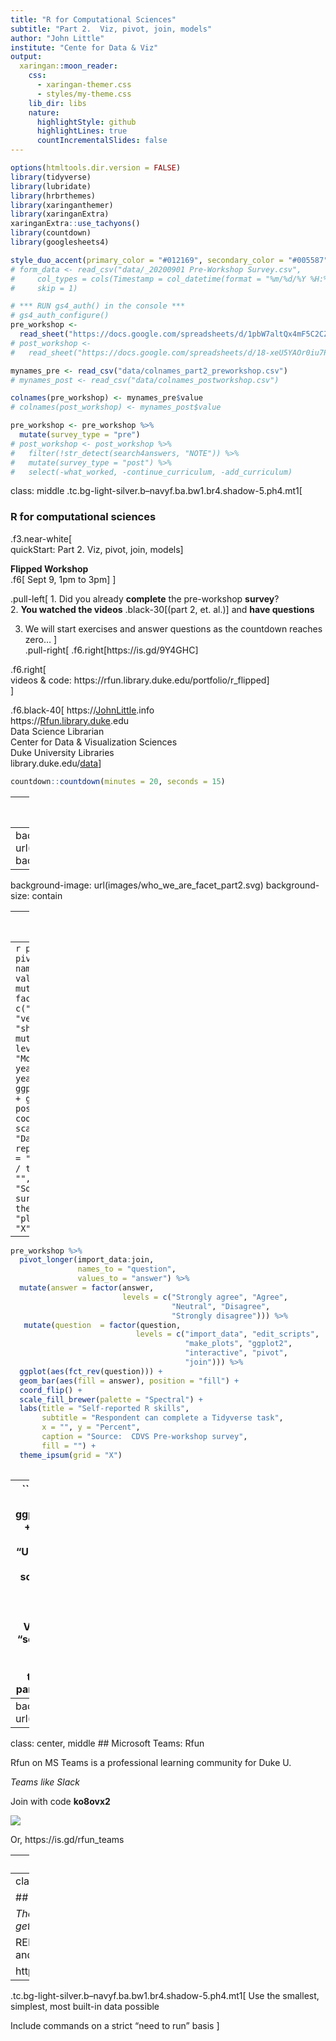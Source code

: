 ```yaml
---
title: "R for Computational Sciences"
subtitle: "Part 2.  Viz, pivot, join, models"
author: "John Little"
institute: "Cente for Data & Viz"
output: 
  xaringan::moon_reader:
    css:
      - xaringan-themer.css
      - styles/my-theme.css
    lib_dir: libs
    nature:
      highlightStyle: github
      highlightLines: true
      countIncrementalSlides: false
---
```

```r
options(htmltools.dir.version = FALSE)
library(tidyverse)
library(lubridate)
library(hrbrthemes)
library(xaringanthemer)
library(xaringanExtra)
xaringanExtra::use_tachyons()
library(countdown)
library(googlesheets4)
```
```r
style_duo_accent(primary_color = "#012169", secondary_color = "#005587")
# form_data <- read_csv("data/_20200901 Pre-Workshop Survey.csv", 
#     col_types = cols(Timestamp = col_datetime(format = "%m/%d/%Y %H:%M")), 
#     skip = 1)

# *** RUN gs4_auth() in the console ***
# gs4_auth_configure()
pre_workshop <- 
  read_sheet("https://docs.google.com/spreadsheets/d/1pbW7altQx4mF5C2CZBvwQEnGEeLKnyXM-LG89cHp1Xo/edit#gid=1628675293")
# post_workshop <- 
#   read_sheet("https://docs.google.com/spreadsheets/d/18-xeU5YAOr0iu7Pk22Zrb0BziLuoVe8nyCyd1-O2R7U/edit#gid=123486400")
```
```r
mynames_pre <- read_csv("data/colnames_part2_preworkshop.csv")
# mynames_post <- read_csv("data/colnames_postworkshop.csv")

colnames(pre_workshop) <- mynames_pre$value
# colnames(post_workshop) <- mynames_post$value

pre_workshop <- pre_workshop %>%
  mutate(survey_type = "pre")
# post_workshop <- post_workshop %>% 
#   filter(!str_detect(search4answers, "NOTE")) %>% 
#   mutate(survey_type = "post") %>% 
#   select(-what_worked, -continue_curriculum, -add_curriculum)
```

class: middle
.tc.bg-light-silver.b--navyf.ba.bw1.br4.shadow-5.ph4.mt1[

### R for computational sciences

.f3.near-white[  
quickStart: Part 2.  Viz, pivot, join, models
]  

**Flipped Workshop**  
.f6[
Sept 9, 1pm to 3pm
]
]  

.pull-left[
1. Did you already **complete** the pre-workshop **survey**?  
2. **You watched the videos** .black-30[(part 2, et. al.)] and **have questions** 

3. We will start exercises and answer questions as the countdown reaches zero...
]  
.pull-right[
.f6.right[https://is.gd/9Y4GHC]  
  
.f6.right[<br>videos & code:  https://rfun.library.duke.edu/portfolio/r_flipped]  
]  

.f6.black-40[
https://<a href = "https://johnlittle.info">JohnLittle</a>.info  
https://<a href = "https://Rfun.library.duke.edu">Rfun.library.duke</a>.edu  
Data Science Librarian  
Center for Data & Visualization Sciences  
Duke University Libraries  
library.duke.edu/<a href="https://library.duke.edu/data">data</a>]  

```r
countdown::countdown(minutes = 20, seconds = 15)
```

---
## Duke University: Land Acknowledgement

I would like to take a moment to honor the land in Durham, NC.  Duke University sits on the ancestral lands of the Shakori, Eno and Catawba people. This institution of higher education is built on land stolen from those peoples.  These tribes were here before the colonizers arrived.  Additionally this land has borne witness to over 400 years of the enslavement, torture, and systematic mistreatment of African people and their descendants.  Recognizing this history is an honest attempt to breakout beyond persistent patterns of colonization and to rewrite the erasure of Indigenous and Black peoples.  There is value in acknowledging the history of our occupied spaces and places.  I hope we can glimpse an understanding of these histories by recognizing the origins of collective journeys.

---
background-image: url(images/who_we_are_part2.svg)
background-size: contain

---
background-image: url(images/who_we_are_facet_part2.svg)
background-size: contain

---
```r
response_rate <- nrow(pre_workshop) / 62

pre_workshop %>% 
  mutate(day = lubridate::yday(Timestamp)) %>%
  mutate(day_label = case_when(
    day == 246 ~ "Wed",
    day == 247 ~ "Thu"
  )) %>% 
  count(day) %>% 
  ggplot(aes(day, n)) +
  geom_line() +
  geom_point() +
  scale_y_continuous(minor_breaks = NULL,
                     breaks = c(3:4)) +
  scale_x_continuous(minor_breaks = NULL, 
                     breaks = seq(246, 247, 1),
                     labels = c("Wed", "Thu")) +
  ylim(0,5) +
  labs(title = "Response rate over time",
       subtitle = "n = 8 ; Resposne rate: 13%", y = "",
       caption = "Source:  CDVS Pre-workshop survey") 


```

---
```r
pre_workshop %>% 
  pivot_longer(coder:rdbms, names_to = "question", values_to = "answer") %>% 
  mutate(question = factor(question, levels = c("coder", "viz_tools", 
                                                "version_control", "shell_cli", "rdbms"))) %>% 
  mutate(answer = factor(answer, levels = c("Daily", "Weekly", "Monthly",
                                            "Several Times per year",
                                            "Less than once per year",
                                            "Never"))) %>% 
  ggplot(aes(fct_rev(question))) +
  geom_bar(aes(fill = answer), position = "fill") +
  coord_flip() +
  scale_fill_brewer(palette = "Dark2") +
  labs(title = "Self-reported tool usage",
       subtitle = "Respondent's use of a tool / technology / technique",
       x = "", y = "Percent",
       caption = "Source:  CDVS Pre-workshop survey") +
  # theme(plot.title.position = "plot")
  theme_ipsum(grid = "X")
```
---
```r
pre_workshop %>% 
  pivot_longer(import_data:join, 
               names_to = "question", 
               values_to = "answer") %>% 
  mutate(answer = factor(answer, 
                         levels = c("Strongly agree", "Agree", 
                                    "Neutral", "Disagree", 
                                    "Strongly disagree"))) %>% 
   mutate(question  = factor(question,
                            levels = c("import_data", "edit_scripts",
                                       "make_plots", "ggplot2",
                                       "interactive", "pivot",
                                       "join"))) %>% 
  ggplot(aes(fct_rev(question))) +
  geom_bar(aes(fill = answer), position = "fill") +
  coord_flip() +
  scale_fill_brewer(palette = "Spectral") +
  labs(title = "Self-reported R skills",
       subtitle = "Respondent can complete a Tidyverse task",
       x = "", y = "Percent",
       caption = "Source:  CDVS Pre-workshop survey",
       fill = "") +
  theme_ipsum(grid = "X") 
  
```

---
```r
plot_workflow <- pre_workshop %>% 
  ggplot(aes(fct_infreq(viz_workflow))) +
  geom_bar() +
  geom_bar(data = . %>% filter(viz_workflow == "Unsatisfied"), aes(viz_workflow), fill = "dark orange") + 
  scale_y_continuous(breaks = seq(0, 15, 3), minor_breaks = NULL) +
  theme_minimal() +
  labs(title = "Satisfaction with current Vizualization workflow",
       subtitle = "self reported",
       x = "", y = "",
       caption = "Source:  CDVS Pre-workshop survey") +
  theme_minimal() +
  theme(plot.title.position = "plot",
        panel.grid.major.x = element_blank())

plot_workflow
```

```r
plot_workflow +
  theme_ft_rc(grid = "Y")  +
  labs(title = "Satisfaction with current Data Management workflow",
       subtitle = "self reported",
       x = "", y = "",
       caption = "Source:  CDVS Pre-workshop survey")
ggsave("images/plot_theme_alt2.svg")
```

---
background-image: url(images/plot_theme_alt2.svg)

---
class: center, middle
## Microsoft Teams: Rfun

Rfun on MS Teams is a professional learning community for Duke U.

_Teams like Slack_

Join with code **ko8ovx2**

![](images/teams-join-or-create-team.png)

Or, https://is.gd/rfun_teams


---
### So let's chat

We're happy to consult with you.   We can make the details relvant to your project

Title | URL
--- | ---
Schedule me for consultations | https://is.gd/littleconsult
Consulting & [AskData@Duke.edu](mailto:AskData@Duke.edu)         | https://library.duke.edu/data/consulting


### Resources

It's all online

Title | URL
--- | ---
rfun_flipped codebase       | https://github.com/libjohn/rfun_flipped
exercise in rfun-intro repo | https://github.com/libjohn/intro2r-code
link to the media library   | https://warpwire.duke.edu/w/n_YDAA
Rfun                        | https://rfun.library.duke.edu
our Center for data & Viz   | https://library.duke.edu/data


---
class: middle, center

## Reprex

_The most efficient way to get help_

REPROducible EXample and Code

https://reprex.tidyverse.org

--

.tc.bg-light-silver.b--navyf.ba.bw1.br4.shadow-5.ph4.mt1[
Use the smallest, simplest, most built-in data possible

Include commands on a strict “need to run” basis
]


